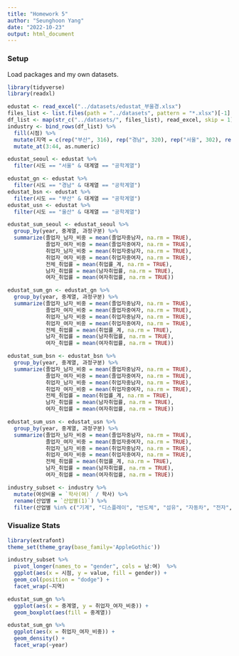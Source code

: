 ```yaml
---
title: "Homework 5"
author: "Seunghoon Yang"
date: "2022-10-23"
output: html_document
---
```


### Setup
Load packages and my own datasets.

```r
library(tidyverse)
library(readxl)

edustat <- read_excel("../datasets/edustat_부울경.xlsx")
files_list <- list.files(path = "../datasets", pattern = "*.xlsx")[-1]
df_list <- map(str_c("../datasets/", files_list), read_excel, skip = 1)
industry <- bind_rows(df_list) %>% 
  fill(시점) %>% 
  mutate(지역 = c(rep("부산", 316), rep("경남", 320), rep("서울", 302), rep("울산", 294))) %>% 
  mutate_at(3:44, as.numeric)

```

```r

edustat_seoul <- edustat %>% 
  filter(시도 == "서울" & 대계열 == "공학계열")

edustat_gn <- edustat %>% 
  filter(시도 == "경남" & 대계열 == "공학계열")
edustat_bsn <- edustat %>% 
  filter(시도 == "부산" & 대계열 == "공학계열")
edustat_usn <- edustat %>% 
  filter(시도 == "울산" & 대계열 == "공학계열")

edustat_sum_seoul <- edustat_seoul %>% 
  group_by(year, 중계열, 과정구분) %>% 
  summarize(졸업자_남자_비중 = mean(졸업자중남자, na.rm = TRUE),
            졸업자_여자_비중 = mean(졸업자중여자, na.rm = TRUE),
            취업자_남자_비중 = mean(취업자중남자, na.rm = TRUE),
            취업자_여자_비중 = mean(취업자중여자, na.rm = TRUE),
            전체_취업률 = mean(취업률_계, na.rm = TRUE),
            남자_취업률 = mean(남자취업률, na.rm = TRUE),
            여자_취업률 = mean(여자취업률, na.rm = TRUE))

edustat_sum_gn <- edustat_gn %>% 
  group_by(year, 중계열, 과정구분) %>% 
  summarize(졸업자_남자_비중 = mean(졸업자중남자, na.rm = TRUE),
            졸업자_여자_비중 = mean(졸업자중여자, na.rm = TRUE),
            취업자_남자_비중 = mean(취업자중남자, na.rm = TRUE),
            취업자_여자_비중 = mean(취업자중여자, na.rm = TRUE),
            전체_취업률 = mean(취업률_계, na.rm = TRUE),
            남자_취업률 = mean(남자취업률, na.rm = TRUE),
            여자_취업률 = mean(여자취업률, na.rm = TRUE))

edustat_sum_bsn <- edustat_bsn %>% 
  group_by(year, 중계열, 과정구분) %>% 
  summarize(졸업자_남자_비중 = mean(졸업자중남자, na.rm = TRUE),
            졸업자_여자_비중 = mean(졸업자중여자, na.rm = TRUE),
            취업자_남자_비중 = mean(취업자중남자, na.rm = TRUE),
            취업자_여자_비중 = mean(취업자중여자, na.rm = TRUE),
            전체_취업률 = mean(취업률_계, na.rm = TRUE),
            남자_취업률 = mean(남자취업률, na.rm = TRUE),
            여자_취업률 = mean(여자취업률, na.rm = TRUE))

edustat_sum_usn <- edustat_usn %>% 
  group_by(year, 중계열, 과정구분) %>% 
  summarize(졸업자_남자_비중 = mean(졸업자중남자, na.rm = TRUE),
            졸업자_여자_비중 = mean(졸업자중여자, na.rm = TRUE),
            취업자_남자_비중 = mean(취업자중남자, na.rm = TRUE),
            취업자_여자_비중 = mean(취업자중여자, na.rm = TRUE),
            전체_취업률 = mean(취업률_계, na.rm = TRUE),
            남자_취업률 = mean(남자취업률, na.rm = TRUE),
            여자_취업률 = mean(여자취업률, na.rm = TRUE))

industry_subset <- industry %>% 
  mutate(여성비율 = `학사(여)` / 학사) %>% 
  rename(산업별 = `산업별(1)`) %>% 
  filter(산업별 %in% c("기계", "디스플레이", "반도체", "섬유", "자동차", "전자", "철강", "화학", "바이오ㆍ헬스"))

```

### Visualize Stats

```r

library(extrafont)
theme_set(theme_gray(base_family='AppleGothic'))

industry_subset %>% 
  pivot_longer(names_to = "gender", cols = 남:여)  %>% 
  ggplot(aes(x = 시점, y = value, fill = gender)) +
  geom_col(position = "dodge") +
  facet_wrap(~지역)

edustat_sum_gn %>% 
  ggplot(aes(x = 중계열, y = 취업자_여자_비중)) +
  geom_boxplot(aes(fill = 중계열))

edustat_sum_gn %>% 
  ggplot(aes(x = 취업자_여자_비중)) +
  geom_density() +
  facet_wrap(~year)

```

